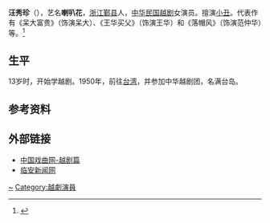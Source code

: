 {{Otheruses|other=同名植物|喇叭花}}
{{expand|time=2017-08-11T02:30:35+00:00}}
'''汪秀珍'''（{{bd|1916年|||||catIdx=L}}），艺名'''喇叭花'''，[[浙江|浙江]][[鄞县|鄞县]]人，[[中华民国|中华民国]][[越剧|越剧]]女演员。擅演[[小丑|小丑]]。代表作有《呆大富贵》（饰演呆大）、《王华买父》（饰演王华）和《落帽风》（饰演范仲华）等。<ref>{{Cite web|title=台湾剧作家王安祈讲述与大陆越剧经典《红楼梦》的“缘分”|url=http://news.ifeng.com/gundong/detail_2012_06/26/15569952_0.shtml|accessdate=2020-01-24|work=凤凰网}}</ref>

== 生平 ==
13岁时，开始学越剧。1950年，前往[[台湾|台湾]]，并参加中华越剧团，名满台岛。

== 参考资料 ==
{{reflist}}

== 外部链接 ==
* [http://www.chnopera.com/mjmd-01-01.asp?id=220 中国戏曲网-越剧篇]{{dead link|date=2017年12月 |bot=InternetArchiveBot |fix-attempted=yes }}
* [http://www.lanews.com.cn/col305/col3004/col3075/article.htm1?id=279634 临安新闻网]{{dead link|date=2017年12月 |bot=InternetArchiveBot |fix-attempted=yes }}

{{Authority control}}
{{DEFAULTSORT:La}}
[[Category:汪姓|~]]
[[Category:越劇演員|Category:越劇演員]]